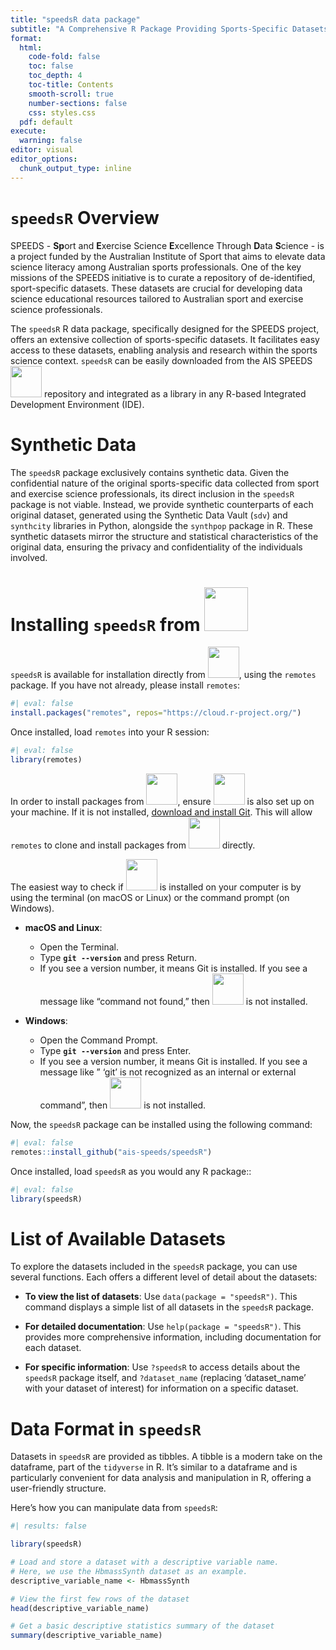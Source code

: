 ```yaml
---
title: "speedsR data package"
subtitle: "A Comprehensive R Package Providing Sports-Specific Datasets for the AIS SPEEDS Project."
format:
  html:
    code-fold: false
    toc: false
    toc_depth: 4
    toc-title: Contents
    smooth-scroll: true
    number-sections: false
    css: styles.css
  pdf: default
execute:
  warning: false
editor: visual
editor_options: 
  chunk_output_type: inline
---
```


# `speedsR` Overview

SPEEDS - **Sp**ort and **E**xercise Science **E**xcellence Through **D**ata **S**cience - is a project funded by the Australian Institute of Sport that aims to elevate data science literacy among Australian sports professionals. One of the key missions of the SPEEDS initiative is to curate a repository of de-identified, sport-specific datasets. These datasets are crucial for developing data science educational resources tailored to Australian sport and exercise science professionals.

The `speedsR` R data package, specifically designed for the SPEEDS project, offers an extensive collection of sports-specific datasets. It facilitates easy access to these datasets, enabling analysis and research within the sports science context. `speedsR` can be easily downloaded from the AIS SPEEDS <img src="github_logo.png" width="50px"/> repository and integrated as a library in any R-based Integrated Development Environment (IDE).

# Synthetic Data

The `speedsR` package exclusively contains synthetic data. Given the confidential nature of the original sports-specific data collected from sport and exercise science professionals, its direct inclusion in the `speedsR` package is not viable. Instead, we provide synthetic counterparts of each original dataset, generated using the Synthetic Data Vault (`sdv`) and `synthcity` libraries in Python, alongside the `synthpop` package in R. These synthetic datasets mirror the structure and statistical characteristics of the original data, ensuring the privacy and confidentiality of the individuals involved.

# Installing `speedsR` from <img src="github_logo.png" width="70px"/>

`speedsR` is available for installation directly from <img src="github_logo.png" width="50px"/>, using the `remotes` package. If you have not already, please install `remotes`:

```r
#| eval: false
install.packages("remotes", repos="https://cloud.r-project.org/")
```

Once installed, load `remotes` into your R session:

```r
#| eval: false
library(remotes)
```

In order to install packages from <img src="github_logo.png" width="50px"/>, ensure <img src="git_logo.png" width="50px"/> is also set up on your machine. If it is not installed, [download and install Git](https://git-scm.com/downloads). This will allow `remotes` to clone and install packages from <img src="github_logo.png" width="50px"/> directly.

::: {.callout-tip title="Git Installation"}
The easiest way to check if <img src="git_logo.png" width="50px"/> is installed on your computer is by using the terminal (on macOS or Linux) or the command prompt (on Windows).

*  **macOS and Linux**:

    + Open the Terminal.
    + Type **`git --version`** and press Return.
    + If you see a version number, it means Git is installed. If you see a message like "command not found," then <img src="git_logo.png" width="50px"/> is not installed.

* **Windows**:

    + Open the Command Prompt.
    + Type **`git --version`** and press Enter.
    + If you see a version number, it means Git is installed. If you see a message like " 'git' is not recognized as an internal or external command", then <img src="git_logo.png" width="50px"/> is not installed.
:::

Now, the `speedsR` package can be installed using the following command:

```r
#| eval: false
remotes::install_github("ais-speeds/speedsR")
```

Once installed, load `speedsR` as you would any R package::

```r
#| eval: false
library(speedsR)
```

# List of Available Datasets

To explore the datasets included in the `speedsR` package, you can use several functions. Each offers a different level of detail about the datasets:

* **To view the list of datasets**: Use `data(package = "speedsR")`. This command displays a simple list of all datasets in the `speedsR` package.

* **For detailed documentation**: Use `help(package = "speedsR")`. This provides more comprehensive information, including documentation for each dataset.

* **For specific information**: Use `?speedsR` to access details about the `speedsR` package itself, and `?dataset_name` (replacing 'dataset_name' with your dataset of interest) for information on a specific dataset.

# Data Format in `speedsR`

Datasets in `speedsR` are provided as tibbles. A tibble is a modern take on the dataframe, part of the `tidyverse` in R. It's similar to a dataframe and is particularly convenient for data analysis and manipulation in R, offering a user-friendly structure.

Here's how you can manipulate data from `speedsR`:

```r
#| results: false

library(speedsR)

# Load and store a dataset with a descriptive variable name. 
# Here, we use the HbmassSynth dataset as an example.
descriptive_variable_name <- HbmassSynth

# View the first few rows of the dataset
head(descriptive_variable_name)

# Get a basic descriptive statistics summary of the dataset
summary(descriptive_variable_name)
```